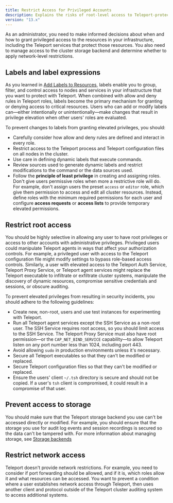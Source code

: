 ```yaml
---
title: Restrict Access for Privileged Accounts
description: Explains the risks of root-level access to Teleport-protected resources.
version: "13.x"
---
```


As an administrator, you need to make informed decisions about when and how to grant
privileged access to the resources in your infrastructure, including the Teleport services
that protect those resources. You also need to manage access to the cluster storage backend
and determine whether to apply network-level restrictions.

## Labels and label expressions

As you learned in [Add Labels to Resources](/docs/ver/13.x/management/admin/labels), labels enable you to group, filter, and control access to
nodes and services in your infrastructure that you want to protect with Teleport.
When combined with allow and deny rules in Teleport roles, labels become the primary mechanism
for granting or denying access to critical resources.
Users who can add or modify labels can—either intentionally or unintentionally—make changes
that result in privilege elevation when other users' roles are evaluated.

To prevent changes to labels from granting elevated privileges, you should:

- Carefully consider how allow and deny rules are defined and interact in every role.
- Restrict access to the Teleport process and Teleport configuration files on all nodes in the cluster.
- Use care in defining dynamic labels that execute commands.
- Review sources used to generate dynamic labels and restrict modifications to the command
  or the data sources used.
- Follow the **principle of least privilege** in creating and assigning roles.
  Don't give users permissive roles when more a restrictive role will do. For example, don't
  assign users the preset `access` or `editor` role, which give them permission to access and edit
  all cluster resources. Instead, define roles with the minimum required permissions for each
  user and configure **access requests** or **access lists** to provide temporary elevated permissions.

## Restrict root access

You should be highly selective in allowing any user to have root privileges or access to other
accounts with administrative privileges.
Privileged users could manipulate Teleport agents in ways that affect your authorization controls.
For example, a privileged user with access to the Teleport configuration file might modify settings
to bypass role-based access controls. Similarly, a user with elevated access to the Teleport Auth Service,
Teleport Proxy Service, or Teleport agent services might replace the Teleport executable to infiltrate or
exfiltrate cluster systems, manipulate the discovery of dynamic resources, compromise sensitive credentials
and sessions, or obscure auditing.

To prevent elevated privileges from resulting in security incidents, you should adhere to the
following guidelines:

- Create new, non-root, users and use test instances for experimenting with Teleport.
- Run all Teleport agent services except the SSH Service as a non-root user.
  The SSH Service requires root access, so you should limit access to the SSH Service. The Teleport Proxy
  Service must also have root permission—or the `CAP_NET_BIND_SERVICE` capability—to allow Teleport listen
  on any port number less than 1024, including port 443.
- Avoid allowing `sudo` in production environments unless it's necessary.
- Secure all Teleport executables so that they can't be modified or replaced.
- Secure Teleport configuration files so that they can't be modified or replaced.
- Ensure the users' client `~/.tsh` directory is secure and should not be copied. If a user's `tsh` client
  is compromised, it could result in a compromise of that user.

## Prevent access to storage

You should make sure that the Teleport storage backend you use can't be accessed directly or modified.
For example, you should ensure that the storage you use for audit log events and session recordings is
secured so the data can't be tampered with. For more information about managing storage, see
[Storage backends](/docs/ver/13.x/reference/backends)

## Restrict network access

Teleport doesn't provide network restrictions. For example, you need to consider if port forwarding
should be allowed, and if it is, which roles allow it and what resources can be accessed. You want
to prevent a condition where a user establishes network access through Teleport, then uses another
client and protocol outside of the Teleport cluster auditing system to access additional systems.

